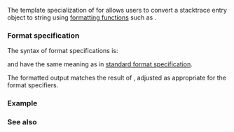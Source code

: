 {{cpp/title|formatter{{small|&lt;std::stacktrace_entry&gt;}}}}
{{cpp/utility/stacktrace_entry/navbar}}

{{ddcl|header=stacktrace|since=c++23|1=
template&lt;&gt;
struct formatter&lt;std::stacktrace_entry&gt;;
}}

The template specialization of {{lc|std::formatter}} for {{lc|std::stacktrace_entry}} allows users to convert a stacktrace entry object to string using [[cpp/utility/format|formatting functions]] such as {{lc|std::format}}.

===Format specification===
The syntax of format specifications is:

{{sdsc begin}}
{{sdsc|{{spar optional|fill-and-align}} {{spar optional|width}}}}
{{sdsc end}}

{{spar|fill-and-align}} and {{spar|width}} have the same meaning as in [[cpp/utility/format/formatter#Standard format specification|standard format specification]].

The formatted output matches the result of {{rlpt|to_string}}, adjusted as appropriate for the format specifiers.

===Example===
{{example
|code=
|output=
}}

===See also===
{{dsc begin}}
{{dsc inc|cpp/utility/format/dsc formatter}}
{{dsc inc|cpp/io/dsc print}}
{{dsc end}}

{{langlinks|es|ja|ru|zh}}